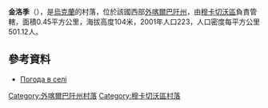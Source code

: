 {{coord|48|27|43|N|22|24|52|E|scale:100000|display=title}}

'''金洛季'''（{{lang-uk|Кінлодь}}），是[[烏克蘭|烏克蘭]]的村落，位於該國西部[[外喀爾巴阡州|外喀爾巴阡州]]，由[[穆卡切沃區|穆卡切沃區]]負責管轄，面積0.45平方公里，海拔高度104米，2001年人口223，人口密度每平方公里501.12人。

==參考資料==
*[http://weather.in.ua/ua/zakarpatskaja/10567 Погода в селі ] {{Wayback|url=http://weather.in.ua/ua/zakarpatskaja/10567 |date=20161106035947 }}

{{DEFAULTSORT:Кінлодь}}

[[Category:外喀爾巴阡州村落|Category:外喀爾巴阡州村落]]
[[Category:穆卡切沃區村落|Category:穆卡切沃區村落]]


{{Zakarpattia-geo-stub}}